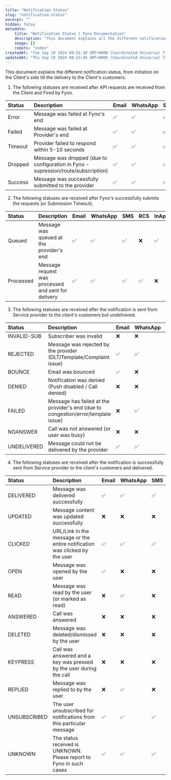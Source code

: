 ```yaml
---
title: "Notification Status"
slug: "notification-status"
excerpt: ""
hidden: false
metadata:
    title: "Notification Status | Fyno Documentation"
    description: "This document explains all the different notification status which Fyno captures and show it their customers in Sent logs and in Analytics dashboard"
    image: []
    robots: "index"
createdAt: "Tue Sep 10 2024 09:51:10 GMT+0000 (Coordinated Universal Time)"
updatedAt: "Thu Sep 19 2024 08:53:48 GMT+0000 (Coordinated Universal Time)"
---
```


This document explains the different notification status, from initiation on the Client's side till the delivery to the Client's customers.

1. The following statuses are received after API requests are received from the Client and Fired by Fyno.

| Status  | Description                                                                        | Email | WhatsApp | SMS | RCS | InApp | Push | WebPush | Voice | Slack/Discord/Teams |
| :------ | :--------------------------------------------------------------------------------- | :---- | :------- | :-- | :-- | :---- | :--- | :------ | :---- | :------------------ |
| Error   | Message was failed at Fyno's end                                                   | ✅    | ✅       | ✅  | ✅  | ✅    | ✅   | ✅      | ✅    | ✅                  |
| Failed  | Message was failed at Provider's end                                               | ✅    | ✅       | ✅  | ✅  | ✅    | ✅   | ✅      | ✅    | ✅                  |
| Timeout | Provider failed to respond within 5-10 seconds                                     | ✅    | ✅       | ✅  | ✅  | ✅    | ✅   | ✅      | ✅    | ✅                  |
| Dropped | Message was dropped (due to configuration in Fyno - supression/route/subscription) | ✅    | ✅       | ✅  | ✅  | ✅    | ✅   | ✅      | ✅    | ✅                  |
| Success | Message was successfully submitted to the provider                                 | ✅    | ✅       | ✅  | ✅  | ✅    | ✅   | ✅      | ✅    | ✅                  |

2. The following statuses are received after Fyno's successfully submits the requests (or Submission Timeout).

| Status    | Description                                         | Email | WhatsApp | SMS | RCS | InApp | Push | WebPush | Voice | Slack/Discord/Teams |
| :-------- | :-------------------------------------------------- | :---- | :------- | :-- | :-- | :---- | :--- | :------ | :---- | :------------------ |
| Queued    | Message was queued at the provider's end            | ✅    | ✅       | ✅  | ❌  | ✅    | ❌   | ❌      | ❌    | ❌                  |
| Processed | Message request was processed and sent for delivery | ✅    | ✅       | ✅  | ✅  | ❌    | ✅   | ❌      | ❌    | ❌                  |

3. The following statuses are received after the notification is sent from Service provider to the client's customers but undelivered.

| Status      | Description                                                                       | Email | WhatsApp | SMS | RCS | InApp | Push | WebPush | Voice | Slack/Discord/Teams |
| :---------- | :-------------------------------------------------------------------------------- | :---- | :------- | :-- | :-- | :---- | :--- | :------ | :---- | :------------------ |
| INVALID-SUB | Subscriber was invalid                                                            | ❌    | ❌       | ✅  | ❌  | ❌    | ❌   | ❌      | ❌    | ❌                  |
| REJECTED    | Message was rejected by the provider (DLT/Template/Complaint issue)               | ✅    | ✅       | ✅  | ❌  | ❌    | ❌   | ❌      | ❌    | ❌                  |
| BOUNCE      | Email was bounced                                                                 | ✅    | ❌       | ❌  | ❌  | ❌    | ❌   | ❌      | ❌    | ❌                  |
| DENIED      | Notification was denied (Push disabled / Call denied)                             | ❌    | ❌       | ❌  | ❌  | ❌    | ✅   | ❌      | ✅    | ❌                  |
| FAILED      | Message has failed at the provider's end (due to congestion/error/template issue) | ❌    | ✅       | ✅  | ❌  | ❌    | ❌   | ❌      | ✅    | ❌                  |
| NOANSWER    | Call was not answered (or user was busy)                                          | ❌    | ❌       | ❌  | ❌  | ❌    | ❌   | ❌      | ✅    | ❌                  |
| UNDELIVERED | Message could not be delivered by the provider                                    | ✅    | ✅       | ✅  | ✅  | ❌    | ✅   | ❌      | ❌    |                     |

4. The following statuses are received after the notification is successfully sent from Service provider to the client's customers and delivered.

| Status       | Description                                                                | Email | WhatsApp | SMS | RCS | InApp | Push | WebPush | Voice | Slack/Discord/Teams |
| :----------- | :------------------------------------------------------------------------- | :---- | :------- | :-- | :-- | :---- | :--- | :------ | :---- | :------------------ |
| DELIVERED    | Message was delivered successfully                                         | ✅    | ✅       | ✅  | ✅  | ✅    | ✅   | ✅      | ❌    | ❌                  |
| UPDATED      | Message content was updated successfully                                   | ❌    | ❌       | ❌  | ❌  | ✅    | ❌   | ❌      | ❌    | ❌                  |
| CLICKED      | URL/Link in the message or the entire notification was clicked by the user | ✅    | ✅       | ✅  | ✅  | ✅    | ✅   | ✅      | ❌    | ✅                  |
| OPEN         | Message was opened by the user                                             | ✅    | ❌       | ❌  | ❌  | ❌    | ❌   | ❌      | ❌    | ❌                  |
| READ         | Message was read by the user (or marked as read)                           | ❌    | ✅       | ❌  | ✅  | ✅    | ❌   | ❌      | ❌    | ❌                  |
| ANSWERED     | Call was answered                                                          | ❌    | ❌       | ❌  | ❌  | ❌    | ❌   | ❌      | ✅    | ❌                  |
| DELETED      | Message was deleted/dismissed by the user                                  | ❌    | ❌       | ❌  | ❌  | ✅    | ✅   | ✅      | ❌    | ❌                  |
| KEYPRESS     | Call was answered and a key was pressed by the user during the call        | ❌    | ❌       | ❌  | ❌  | ❌    | ❌   | ❌      | ✅    | ❌                  |
| REPLIED      | Message was replied to by the user                                         | ❌    | ✅       | ❌  | ❌  | ❌    | ❌   | ❌      | ❌    | ❌                  |
| UNSUBSCRIBED | The user unsubscribed for notifications from this particular message       | ✅    | ✅       | ✅  | ✅  | ✅    | ✅   | ✅      | ✅    | ✅                  |
| UNKNOWN      | The status received is UNKNOWN. Please report to Fyno in such cases        | ✅    | ✅       | ✅  | ✅  | ✅    | ✅   | ✅      | ✅    | ✅                  |
